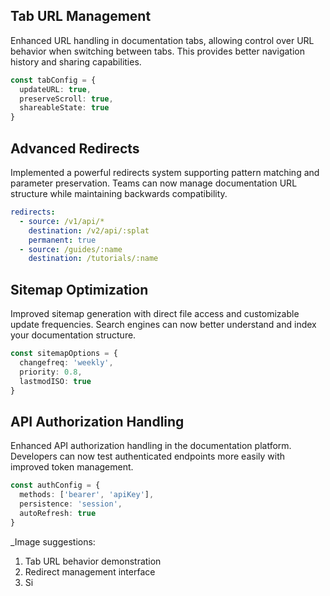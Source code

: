 ## Tab URL Management
Enhanced URL handling in documentation tabs, allowing control over URL behavior when switching between tabs. This provides better navigation history and sharing capabilities.

```typescript
const tabConfig = {
  updateURL: true,
  preserveScroll: true,
  shareableState: true
}
```

## Advanced Redirects
Implemented a powerful redirects system supporting pattern matching and parameter preservation. Teams can now manage documentation URL structure while maintaining backwards compatibility.

```yaml
redirects:
  - source: /v1/api/*
    destination: /v2/api/:splat
    permanent: true
  - source: /guides/:name
    destination: /tutorials/:name
```

## Sitemap Optimization
Improved sitemap generation with direct file access and customizable update frequencies. Search engines can now better understand and index your documentation structure.

```typescript
const sitemapOptions = {
  changefreq: 'weekly',
  priority: 0.8,
  lastmodISO: true
}
```

## API Authorization Handling
Enhanced API authorization handling in the documentation platform. Developers can now test authenticated endpoints more easily with improved token management.

```typescript
const authConfig = {
  methods: ['bearer', 'apiKey'],
  persistence: 'session',
  autoRefresh: true
}
```

_Image suggestions:
1. Tab URL behavior demonstration
2. Redirect management interface
3. Si